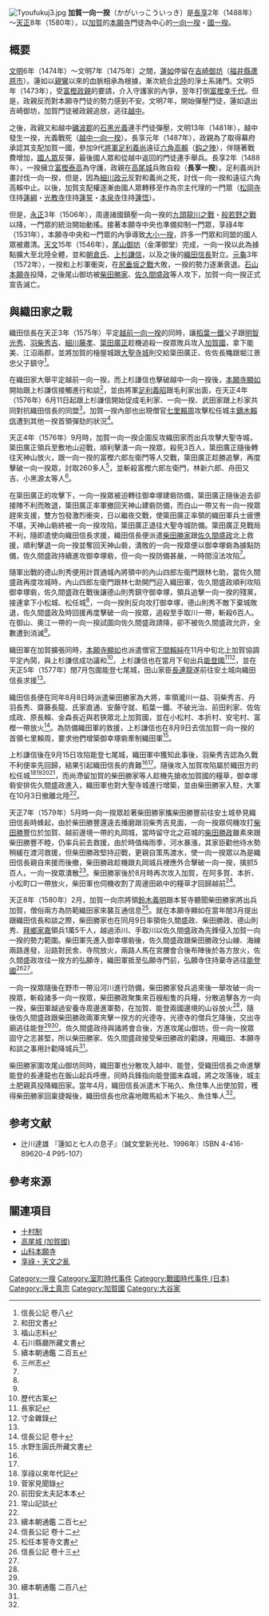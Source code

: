 [[File:Tyoufukuj3.jpg|thumb]]
'''加賀一向一揆'''（かがいっこういっき）是[[長享|長享]]2年（1488年）～[[天正_(日本)|天正]]8年（1580年），以[[加賀國|加賀]]的[[本願寺|本願寺]]門徒為中心的[[一向一揆|一向一揆]]・[[國一揆|國一揆]]。

== 概要 ==
[[文明_(後土御門天皇)|文明]]6年（1474年）～文明7年（1475年）之間，[[蓮如|蓮如]]停留在[[吉崎御坊|吉崎御坊]]（[[福井縣|福井縣]][[蘆原市|蘆原市]]）。蓮如以[[親鸞|親鸞]]以來的血脈相承為根據，漸次統合[[北陸|北陸]]的淨土系諸門。文明5年（1473年），受[[富樫政親|富樫政親]]的要請，介入守護家的內爭，翌年打倒[[富樫幸千代|富樫幸千代]]。但是，政親反而對本願寺門徒的勢力感到不安。文明7年，開始彈壓門徒，蓮如退出吉崎御坊，加賀門徒被政親追放，逃往[[越中國|越中]]。

之後，政親又和越中[[礪波郡|礪波郡]]的[[石黑光義|石黑光義]]連手門徒彈壓，文明13年（1481年），越中發生一揆，光義戰死（[[越中一向一揆|越中一向一揆]]）。長享元年（1487年），政親為了取得幕府承認其支配加賀一國，參加9代[[征夷大將軍|將軍]][[足利義尚|足利義尚]]遠征[[六角高賴|六角高賴]]（[[長享・延德之亂|鈎之陣]]），伴隨著戰費增加，[[國人眾|國人眾]]反彈，最後國人眾和從越中返回的門徒連手舉兵。長享2年（1488年），一揆擁立[[富樫泰高|富樫泰高]]為守護，政親在[[高尾城_(加賀國)|高尾城]]兵敗自殺（'''長享一揆'''）。足利義尚計畫討伐一向一揆，但是，因為[[細川政元|細川政元]]反對和義尚之死，討伐一向一揆和遠征六角高賴中止。以後，加賀支配權逐漸由國人眾轉移至作為宗主代理的一門眾（[[松岡寺|松岡寺]]住持[[蓮綱|蓮綱]]・[[光教寺|光教寺]]住持[[蓮誓|蓮誓]]・[[本泉寺|本泉寺]]住持[[蓮悟|蓮悟]]）。

但是，[[永正|永正]]3年（1506年），周邊諸國鎮壓一向一揆的[[九頭龍川之戰|九頭龍川之戰]]・[[般若野之戰_(戰國時代)|般若野之戰]]以降，一門眾的統治開始動搖。接著本願寺中央也準備抑制一門眾，享祿4年（1531年），本願寺中央和一門眾的內爭導致[[享祿・天文之亂|大小一揆]]，許多一門眾和同盟的國人眾被肅清。[[天文_(後奈良天皇)|天文]]15年（1546年），[[金澤城|尾山御坊]]（金澤御堂）完成，一向一揆以此為據點擴大至北陸全體，並和[[朝倉氏|朝倉氏]]、[[上杉謙信|上杉謙信]]，以及之後的[[織田信長|織田信長]]對立。[[元龜|元龜]]3年（1572年），一揆和上杉軍衝突，在[[尻垂坂之戰|尻垂坂之戰]]大敗，一揆的勢力逐漸衰退。[[石山本願寺|石山本願寺]]投降，之後尾山御坊被[[柴田勝家|柴田勝家]]、[[佐久間盛政|佐久間盛政]]等人攻下，加賀一向一揆正式宣告滅亡。
== 與織田家之戰 ==
織田信長在天正3年（1575年）平定[[越前一向一揆|越前一向一揆]]的同時，讓[[稻葉一鐵|稻葉一鐵]]父子跟[[明智光秀|明智光秀]]、[[羽柴秀吉|羽柴秀吉]]、[[細川藤孝|細川藤孝]]、[[簗田廣正|簗田廣正]]趁機追殺一揆眾敗兵攻入[[加賀國|加賀國]]，拿下能美、江沼兩郡，並將加賀的檜屋城跟[[大聖寺城|大聖寺城]]則交給簗田廣正、佐佐長穐跟堀江景忠父子鎮守<ref>信長公記 卷八</ref>。

在織田家大舉平定越前一向一揆，而上杉謙信也擊破越中一向一揆後，[[本願寺顯如|本願寺顯如]]開始跟上杉謙信接觸進行和談<ref>和田文書</ref>，並由將軍[[足利義昭|足利義昭]]跟毛利家出面，在天正4年（1576年）6月11日起跟上杉謙信開始促成毛利家、一向一揆、武田家跟上杉家共同對抗織田信長的同盟<ref>福山志料</ref>。加賀一揆內部也出現僧官[[七里賴周|七里賴周]]攻擊松任城主[[鏑木賴信|鏑木賴信]]遭到其他一揆首領彈劾的狀況<ref>石川縣廳所藏文書</ref>。

天正4年（1576年）9月時，加賀一向一揆企圖反攻織田家而出兵攻擊大聖寺城，簗田廣正領兵至敷地山迎戰，順利擊潰一向一揆眾，殺死3百人，簗田廣正隨後轉往天神山放火，跟一向一揆的富樫六郎左衛門等人交戰，簗田廣正趁勝追擊，再度擊破一向一揆眾，討取260多人<ref name="#1">續本朝通鑑 二百五</ref>，並斬殺富樫六郎左衛門，林新六郎、舟田又吉、小黑源太等人<ref name="#2">三州志</ref>。

在簗田廣正的攻擊下，一向一揆眾被迫轉往御幸塚建砦防備，簗田廣正隨後追去卻接陣不利而敗退，簗田廣正率軍撤回天神山建砦防備，而白山一帶又有一向一揆眾趕來支援，雙方包發激烈衝突，日以繼夜交戰，使簗田廣正率領的織田軍兵士疲憊不堪，天神山砦終被一向一揆攻陷，簗田廣正退往大聖寺城防備。簗田廣正見戰局不利，隨即遣使向織田信長求援，織田信長便派遣[[柴田勝家|柴田勝家]]跟[[佐久間盛政|佐久間盛政]]北上救援，順利擊退一向一揆並奪回天神山砦，潰敗的一向一揆眾便以御幸塚砦為據點防備，佐久間盛政持續進攻御幸塚砦，但一向一揆防備甚嚴，一時間沒法攻陷<ref name="#2"/>。

隨軍出戰的德山則秀便用計買通城內將領中的內山四郎左衛門跟林七助，當佐久間盛政再度攻城時，內山四郎左衛門跟林七助開門迎入織田軍，佐久間盛政順利攻陷御幸塚砦，佐久間盛政在戰後讓德山則秀鎮守御幸塚，領兵追擊一向一揆的殘黨，接連拿下小松城、松任城<ref name="#2"/>，一向一揆則反向攻打御幸塚，德山則秀不敵下棄城敗退，佐久間盛政及時回援再度擊破一向一揆眾，追殺至手取川一帶，斬殺6百人。在御山、奧江一帶的一向一揆試圖向佐久間盛政請降，卻不被佐久間盛政允許，全數遭到消滅<ref name="#1"/>。

織田軍在加賀擴張同時，[[本願寺顯如|本願寺顯如]]也派遣僧官[[下間賴純|下間賴純]]在11月中旬北上加賀協調平定內鬨，與上杉謙信成功議和<ref>歷代古案</ref>，上杉謙信也在當月下旬出兵[[能登國|能登國]]<ref>長家記</ref><ref>寸金雜錄</ref>，並在天正5年（1577年）閏7月包圍能登七尾城，田山家臣[[長連龍|長連龍]]遂前往安土城向織田信長求援<ref name="#2"/>。

織田信長便在同年8月8日時派遣柴田勝家為大將，率領瀧川一益、羽柴秀吉、丹羽長秀、齋藤長龍、氏家直通、安藤守就、稻葉一鐵、不破光治、前田利家、佐佐成政、原長賴、金森長近與若狹眾北上加賀國，並在小松村、本折村、安宅村、富樫一帶放火<ref name="#3">信長公記 卷十</ref>。為防備織田軍的救援，上杉謙信也在8月9日去信加賀一向一揆的首領七里賴周，要求他們增築御幸塚砦牽制織田軍<ref>水野生圓氏所藏文書</ref>。

上杉謙信後在9月15日攻陷能登七尾城，織田軍中獲知此事後，羽柴秀吉認為久戰不利便率先回歸，結果引起織田信長的責難<ref name="#2"/><ref name="#3"/>。隨後攻入加賀攻陷屬於織田方的松任城<ref>享祿以來年代記</ref><ref>菅家見聞錄</ref><ref>前田安太夫記本本</ref><ref>常山記談</ref>，而尚滯留加賀的柴田勝家等人趁機先搶收加賀國的糧草，御幸塚砦安排佐久間盛政進入，織田軍也對大聖寺城進行增築，並由柴田勝家入駐，大軍在10月3日撤離北陸<ref name="#3"/>。

天正7年（1579年）5月時一向一揆眾趁著柴田勝家攜柴田勝豐前往安土城參見織田信長時蜂起，由於柴田勝豐還遠去播磨跟羽柴秀吉見面，一向一揆眾伺機攻打[[柴田勝豐|柴田勝豐]]位於加賀、越前邊境一帶的丸岡城，當時留守北之莊城的[[柴田勝政|柴田勝政]]雖素來跟柴田勝豐不睦，仍率兵前去救援，由於時值梅雨季，河水暴漲，其家臣勸他待水勢稍緩在渡河救援，但柴田勝政堅持迎戰，更親自策馬渡水，使一向一揆眾以為是織田信長親自來援而後撤，柴田勝政趁機跟丸岡城兵裡應外合擊破一向一揆，擒抓5百人，一向一揆眾潰散<ref>續本朝通鑑 二百七</ref>。柴田勝家後於8月時再次攻入加賀，在阿多賀、本折、小松町口一帶放火，柴田軍也伺機收割了周邊田畝中的糧草才回歸越前<ref>信長公記 卷十二</ref>。

天正8年（1580年）2月，加賀一向宗將領[[鈴木義明|鈴木義明]]跟本誓寺聽聞柴田勝家將出兵加賀，僧俗兩方為防範織田家來襲互通信息<ref>松任本誓寺文書</ref>。就在本願寺顯如在當年閏3月提出跟織田信長和談之際，柴田勝家也在同月9日率領佐久間盛政、柴田勝政、德山則秀、[[拜鄉家嘉|拜鄉家嘉]]領兵1萬5千人，越過添川、手取川以佐久間盛政為先鋒侵入加賀一向一揆的勢力範圍。柴田軍先進入御幸塚砦後，佐久間盛政跟柴田勝政分山線、海線兩路進發，沿路對民舍、寺院放火，兩路人馬在宮腰會合後布陣後於各方放火，佐久間盛政攻往一揆方的弘願寺，織田軍抵至弘願寺門前，弘願寺住持棄寺逃往[[能登國|能登國]]<ref name="#4">信長公記 卷十三</ref><ref name="#2"/>。

一向一揆眾隨後在野市一帶沿河川進行防備，柴田勝家發兵追來後一舉攻破一向一揆眾，斬殺諸多一向一揆眾，柴田勝政聚集來百艘船隻的兵糧，分散追擊各方一向一揆，柴田軍越過安養寺周邊進軍勢，在加賀、能登兩國邊境的山谷放火<ref name="#4"/>，隨後佐久間盛政跟柴田勝政兩軍夾擊一揆方的光德寺，光德寺的僧兵乞降後，交出寺廟逃往能登<ref name="#2"/><ref>續本朝通鑑 二百八</ref>。佐久間盛政待與諸將會合後，方進攻尾山御坊，但一向一揆眾固守之志甚堅，所以柴田勝家、佐久間盛政接受柴田勝政的勸諫，用織田、本願寺和談之事用計勸降城兵<ref name="#2"/>。

柴田勝家圍攻尾山御坊同時，織田軍也分散攻入越中、能登，受織田信長之命進擊能登的長連龍也在飯山起兵呼應，同時兵鋒指向能登國末森城，將之攻落後，城主土肥親真投降織田家。當年4月，織田信長派遣木下祐久、魚住隼人出使加賀，穫得柴田勝家回稟捷報後，織田信長也欣喜地贈馬給木下祐久、魚住隼人<ref name="#4"/>。

== 参考文献 ==
*辻川達雄 『蓮如と七人の息子』（誠文堂新光社、1996年）ISBN 4-416-89620-4 P95-107）
== 參考來源 ==
{{Reflist}}
== 關連項目 ==
*[[十村制|十村制]]
*[[高尾城_(加賀國)|高尾城 (加賀國)]]
*[[山科本願寺|山科本願寺]]
*[[享祿・天文之亂|享祿・天文之亂]]

[[Category:一揆|Category:一揆]]
[[Category:室町時代事件|Category:室町時代事件]]
[[Category:戰國時代事件_(日本)|Category:戰國時代事件 (日本)]]
[[Category:淨土真宗|Category:淨土真宗]]
[[Category:加賀國|Category:加賀國]]
[[Category:大谷家|Category:大谷家]]